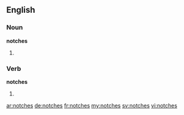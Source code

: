 ==English==

===Noun===
'''notches'''

# {{plural of|notch}}

===Verb===
'''notches'''

# {{third-person singular of|notch}}

[[ar:notches]]
[[de:notches]]
[[fr:notches]]
[[my:notches]]
[[sv:notches]]
[[vi:notches]]